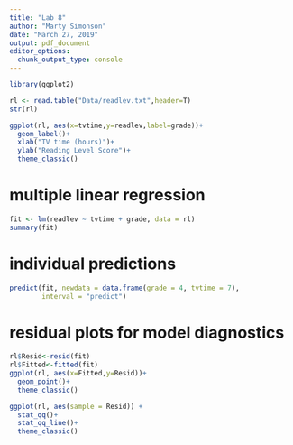 ```yaml
---
title: "Lab 8"
author: "Marty Simonson"
date: "March 27, 2019"
output: pdf_document
editor_options: 
  chunk_output_type: console
---
```


```r
library(ggplot2)

rl <- read.table("Data/readlev.txt",header=T)
str(rl)

ggplot(rl, aes(x=tvtime,y=readlev,label=grade))+
  geom_label()+
  xlab("TV time (hours)")+
  ylab("Reading Level Score")+
  theme_classic()
```


# multiple linear regression

```r
fit <- lm(readlev ~ tvtime + grade, data = rl)
summary(fit)
```

# individual predictions

```r
predict(fit, newdata = data.frame(grade = 4, tvtime = 7), 
        interval = "predict")
```

# residual plots for model diagnostics

```r
rl$Resid<-resid(fit)
rl$Fitted<-fitted(fit)
ggplot(rl, aes(x=Fitted,y=Resid))+
  geom_point()+
  theme_classic()

ggplot(rl, aes(sample = Resid)) +
  stat_qq()+
  stat_qq_line()+
  theme_classic()

```

